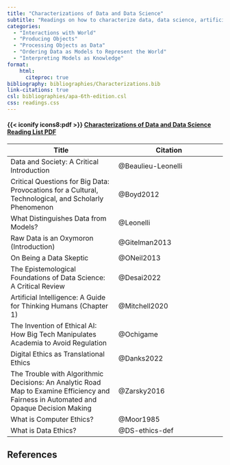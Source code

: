 ```yaml
---
title: "Characterizations of Data and Data Science"
subtitle: "Readings on how to characterize data, data science, artificial intelligence, and data science ethics."
categories:
  - "Interactions with World"
  - "Producing Objects"
  - "Processing Objects as Data"
  - "Ordering Data as Models to Represent the World"
  - "Interpreting Models as Knowledge"
format:
    html:
      citeproc: true
bibliography: bibliographies/Characterizations.bib
link-citations: true
csl: bibliographies/apa-6th-edition.csl
css: readings.css
---
```


:::: link-2
::: link-2-header
#### {{< iconify icons8:pdf >}} <a href = "pdf-qmds/Characterizations-pdf.qmd" target = "_blank">Characterizations of Data and Data Science Reading List PDF</a>
:::
::::

| Title | Citation |
|----|----|
| Data and Society: A Critical Introduction | @Beaulieu-Leonelli |
| Critical Questions for Big Data: Provocations for a Cultural, Technological, and Scholarly Phenomenon | @Boyd2012 |
| What Distinguishes Data from Models? | @Leonelli |
| Raw Data is an Oxymoron (Introduction) | @Gitelman2013 |
| On Being a Data Skeptic | @ONeil2013 |
| The Epistemological Foundations of Data Science: A Critical Review | @Desai2022 |
| Artificial Intelligence: A Guide for Thinking Humans (Chapter 1) | @Mitchell2020 |
| The Invention of Ethical AI: How Big Tech Manipulates Academia to Avoid Regulation | @Ochigame |
| Digital Ethics as Translational Ethics | @Danks2022 |
| The Trouble with Algorithmic Decisions: An Analytic Road Map to Examine Efficiency and Fairness in Automated and Opaque Decision Making | @Zarsky2016 |
| What is Computer Ethics? | @Moor1985 |
| What is Data Ethics? | @DS-ethics-def |

## References

::: {#refs}
:::
